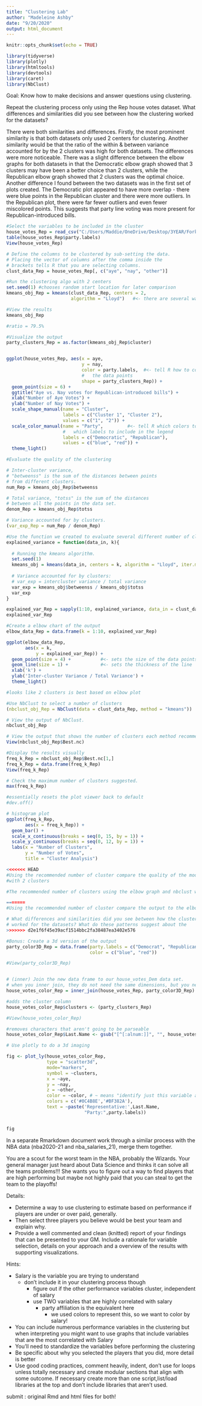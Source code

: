 ```yaml
---
title: "Clustering Lab"
author: "Madeleine Ashby"
date: "9/20/2020"
output: html_document
---
```


```r
knitr::opts_chunk$set(echo = TRUE)

library(tidyverse)
library(plotly)
library(htmltools)
library(devtools)
library(caret)
library(NbClust)
```

Goal: Know how to make decisions and answer questions using clustering. 

Repeat the clustering process only using the Rep house votes dataset. What differences and similarities did you see between how the clustering worked for the datasets?

There were both similarities and differences. Firstly, the most prominent similarity is that both datasets only used 2 centers for clustering.  Another similarity would be that the ratio of the within & between variance accounted for by the 2 clusters was high for both datasets.
The differences were more noticeable. There was a slight difference between the elbow graphs for both datasets in that the Democratic elbow graph showed that 3 clusters may have been a better choice than 2 clusters, while the Republican elbow graph showed that 2 clusters was the optimal choice. Another difference I found between the two datasets was in the first set of plots created.  The Democratic plot appeared to have more overlap - there were blue points in the Republican cluster and there were more outliers.  In the Republican plot, there were far fewer outliers and even fewer miscolored points.  This suggests that party line voting was more present for Republican-introduced bills.


```r
#Select the variables to be included in the cluster 
house_votes_Rep = read_csv("C:/Users/Maddie/OneDrive/Desktop/3YEAR/Forked-DS-3001/06_Clustering/house_votes_Rep.csv")
table(house_votes_Rep$party.labels)
View(house_votes_Rep)

# Define the columns to be clustered by sub-setting the data.
# Placing the vector of columns after the comma inside the 
# brackets tells R that you are selecting columns.
clust_data_Rep = house_votes_Rep[, c("aye", "nay", "other")]


```

```r
#Run the clustering algo with 2 centers
set.seed(1) #chooses random start location for later comparison
kmeans_obj_Rep = kmeans(clust_data_Rep, centers = 2, 
                        algorithm = "Lloyd")   #<- there are several ways of implementing

```

```r
#View the results
kmeans_obj_Rep

#ratio = 79.5%
```

```r
#Visualize the output
party_clusters_Rep = as.factor(kmeans_obj_Rep$cluster)


ggplot(house_votes_Rep, aes(x = aye, 
                            y = nay,
                            color = party.labels,  #<- tell R how to color 
                            #   the data points
                            shape = party_clusters_Rep)) + 
  geom_point(size = 6) +
  ggtitle("Aye vs. Nay votes for Republican-introduced bills") +
  xlab("Number of Aye Votes") +
  ylab("Number of Nay Votes") +
  scale_shape_manual(name = "Cluster", 
                     labels = c("Cluster 1", "Cluster 2"),
                     values = c("1", "2")) +
  scale_color_manual(name = "Party",         #<- tell R which colors to use and
                     #   which labels to include in the legend
                     labels = c("Democratic", "Republican"),
                     values = c("blue", "red")) +
  theme_light()
```

```r
#Evaluate the quality of the clustering 

# Inter-cluster variance,
# "betweenss" is the sum of the distances between points 
# from different clusters.
num_Rep = kmeans_obj_Rep$betweenss

# Total variance, "totss" is the sum of the distances
# between all the points in the data set.
denom_Rep = kmeans_obj_Rep$totss

# Variance accounted for by clusters.
(var_exp_Rep = num_Rep / denom_Rep)

```

```r
#Use the function we created to evaluate several different number of clusters
explained_variance = function(data_in, k){
  
  # Running the kmeans algorithm.
  set.seed(1)
  kmeans_obj = kmeans(data_in, centers = k, algorithm = "Lloyd", iter.max = 30)
  
  # Variance accounted for by clusters:
  # var_exp = intercluster variance / total variance
  var_exp = kmeans_obj$betweenss / kmeans_obj$totss
  var_exp  
}

explained_var_Rep = sapply(1:10, explained_variance, data_in = clust_data_Rep)
explained_var_Rep

```

```r
#Create a elbow chart of the output 
elbow_data_Rep = data.frame(k = 1:10, explained_var_Rep)

ggplot(elbow_data_Rep, 
       aes(x = k,  
           y = explained_var_Rep)) + 
  geom_point(size = 4) +           #<- sets the size of the data points
  geom_line(size = 1) +            #<- sets the thickness of the line
  xlab('k') + 
  ylab('Inter-cluster Variance / Total Variance') + 
  theme_light()

#looks like 2 clusters is best based on elbow plot

```

```r
#Use NbClust to select a number of clusters
(nbclust_obj_Rep = NbClust(data = clust_data_Rep, method = "kmeans"))

# View the output of NbClust.
nbclust_obj_Rep

# View the output that shows the number of clusters each method recommends.
View(nbclust_obj_Rep$Best.nc)

```

```r
#Display the results visually 
freq_k_Rep = nbclust_obj_Rep$Best.nc[1,]
freq_k_Rep = data.frame(freq_k_Rep)
View(freq_k_Rep)

# Check the maximum number of clusters suggested.
max(freq_k_Rep)

#essentially resets the plot viewer back to default
#dev.off()

# histogram plot
ggplot(freq_k_Rep,
       aes(x = freq_k_Rep)) +
  geom_bar() +
  scale_x_continuous(breaks = seq(0, 15, by = 1)) +
  scale_y_continuous(breaks = seq(0, 12, by = 1)) +
  labs(x = "Number of Clusters",
       y = "Number of Votes",
       title = "Cluster Analysis")


```

```r
<<<<<<< HEAD
#Using the recommended number of cluster compare the quality of the model 
#with 2 clusters 

#The recommended number of clusters using the elbow graph and nbclust was 2, so the two models will be equivalent.

=======
#Using the recommended number of cluster compare the output to the elbow chart method, assuming it's different. 
```

```r
# What differences and similarities did you see between how the clustering 
# worked for the datasets? What do these patterns suggest about the           # differences between republican versus  
>>>>>>> d2e1f6f45e39acf1514bbc2fa38487ea3402e576

```


```r
#Bonus: Create a 3d version of the output
party_color3D_Rep = data.frame(party.labels = c("Democrat", "Republican"),
                               color = c("blue", "red"))

#View(party_color3D_Rep)


# (inner) Join the new data frame to our house_votes_Dem data set.
# when you inner join, they do not need the same dimensions, but you need the same column name!
house_votes_color_Rep = inner_join(house_votes_Rep, party_color3D_Rep)

#adds the cluster column
house_votes_color_Rep$clusters <- (party_clusters_Rep)

#View(house_votes_color_Rep)

#removes characters that aren't going to be parseable
house_votes_color_Rep$Last.Name <- gsub("[^[:alnum:]]", "", house_votes_color_Rep$Last.Name)

# Use plotly to do a 3d imaging 

fig <- plot_ly(house_votes_color_Rep, 
               type = "scatter3d",
               mode="markers",
               symbol = ~clusters,
               x = ~aye, 
               y = ~nay, 
               z = ~other,
               color = ~color, # ~ means "identify just this variable and use all layers (plotly)
               colors = c('#0C4B8E','#BF382A'), 
               text = ~paste('Representative:',Last.Name,
                             "Party:",party.labels))


fig

```

In a separate Rmarkdown document work through a similar process 
with the NBA data (nba2020-21 and nba_salaries_21), merge them together. 

You are a scout for the worst team in the NBA, probably the Wizards. Your general manager just heard about Data Science and thinks it can solve all the teams problems!!! She wants you to figure out a way to find players that are high performing but maybe not highly paid that you can steal to get the team to the playoffs! 

Details: 

- Determine a way to use clustering to estimate based on performance if 
players are under or over paid, generally. 
- Then select three players you believe would be best your team and explain why. 
- Provide a well commented and clean (knitted) report of your findings that can 
be presented to your GM. Include a rationale for variable selection, details 
on your approach and a overview of the results with supporting visualizations. 
 

Hints:

- Salary is the variable you are trying to understand 
  - don't include it in your clustering process though
    - figure out if the other performance variables cluster, independent of salary
    - use TWO variables that are highly correlated with salary
        - party affiliation is the equivalent here
            - we used colors to represent this, so we want to color by salary!
            
- You can include numerous performance variables in the clustering but when 
interpreting you might want to use graphs that include variables that are the 
most correlated with Salary
- You'll need to standardize the variables before performing the clustering
- Be specific about why you selected the players that you did, more detail is 
better
- Use good coding practices, comment heavily, indent, don't use for loops unless
totally necessary and create modular sections that align with some outcome. If 
necessary create more than one script,list/load libraries at the top and don't 
include libraries that aren't used.

submit : original Rmd and html files for both!





